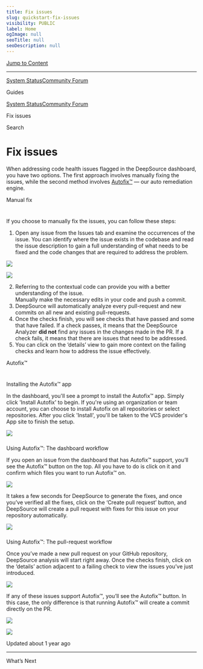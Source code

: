 ```yaml
---
title: Fix issues
slug: quickstart-fix-issues
visibility: PUBLIC
label: Home
ogImage: null
seoTitle: null
seoDescription: null
---
```

[Jump to Content](#content)

* * *

[System Status](https://deepsourcestatus.com/)[Community Forum](https://discuss.deepsource.com/)

Guides

[System Status](https://deepsourcestatus.com/)[Community Forum](https://discuss.deepsource.com/)

Fix issues

Search

Fix issues
==========

When addressing code health issues flagged in the DeepSource dashboard, you have two options. The first approach involves manually fixing the issues, while the second method involves [Autofix™](https://deepsource-docs.readme.io/docs/autofix) — our auto remediation engine.

Manual fix

[](#manual-fix)
=============================

If you choose to manually fix the issues, you can follow these steps:

1.  Open any issue from the Issues tab and examine the occurrences of the issue. You can identify where the issue exists in the codebase and read the issue description to gain a full understanding of what needs to be fixed and the code changes that are required to address the problem.

![](https://files.readme.io/940adca-manual-fix-1.png)

![](https://files.readme.io/d74d8a0-manual-fix-2.png)

2.  Referring to the contextual code can provide you with a better understanding of the issue.  
    Manually make the necessary edits in your code and push a commit.
3.  DeepSource will automatically analyze every pull-request and new commits on all new and existing pull-requests.
4.  Once the checks finish, you will see checks that have passed and some that have failed. If a check passes, it means that the DeepSource Analyzer **did not** find any issues in the changes made in the PR. If a check fails, it means that there are issues that need to be addressed.
5.  You can click on the ‘details’ view to gain more context on the failing checks and learn how to address the issue effectively.

Autofix™

[](#autofix)
========================

### 

Installing the Autofix™ app

[](#installing-the-autofix-app)

In the dashboard, you'll see a prompt to install the Autofix™ app. Simply click 'Install Autofix' to begin. If you're using an organization or team account, you can choose to install Autofix on all repositories or select repositories. After you click 'Install', you'll be taken to the VCS provider's App site to finish the setup.

![](https://files.readme.io/3a7681f-install-autofix.png)

### 

Using Autofix™: The dashboard workflow

[](#using-autofix-the-dashboard-workflow)

If you open an issue from the dashboard that has Autofix™ support, you’ll see the Autofix™ button on the top. All you have to do is click on it and confirm which files you want to run Autofix™ on.

![](https://files.readme.io/c618af9-Autofix.png)

It takes a few seconds for DeepSource to generate the fixes, and once you’ve verified all the fixes, click on the ‘Create pull request’ button, and DeepSource will create a pull request with fixes for this issue on your repository automatically.

![](https://files.readme.io/8f4b830-autofix-diff.png)

### 

Using Autofix™: The pull-request workflow

[](#using-autofix-the-pull-request-workflow)

Once you’ve made a new pull request on your GitHub repository, DeepSource analysis will start right away. Once the checks finish, click on the ‘details’ action adjacent to a failing check to view the issues you’ve just introduced.

![](https://files.readme.io/b8a6fcc-pr-flow-1.png)

If any of these issues support Autofix™, you’ll see the Autofix™ button. In this case, the only difference is that running Autofix™ will create a commit directly on the PR.

![](https://files.readme.io/2742522-pr-flow-2.png)

![](https://files.readme.io/0e22e12-pr-flow-3.png)

Updated about 1 year ago

* * *

What’s Next
